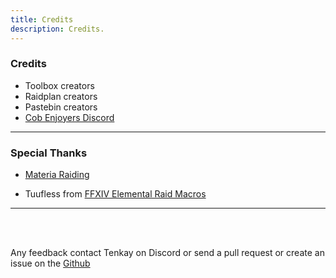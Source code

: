 ```yaml
---
title: Credits
description: Credits.
---
```



### Credits

- Toolbox creators
- Raidplan creators
- Pastebin creators
- [Cob Enjoyers Discord](https://discord.gg/77KUBgvKzz)

<hr></hr>

### Special Thanks

- [Materia Raiding](https://materiaraiding.com/)

- Tuufless from [FFXIV Elemental Raid Macros](https://tuufless.github.io/FFXIV-Elemental-Raid-Macros/)

<hr></hr>
<br></br>

Any feedback contact Tenkay on Discord or send a pull request or create an issue on the [Github](https://github.com/xtenkay/ulti-strats)

<Footer/>
